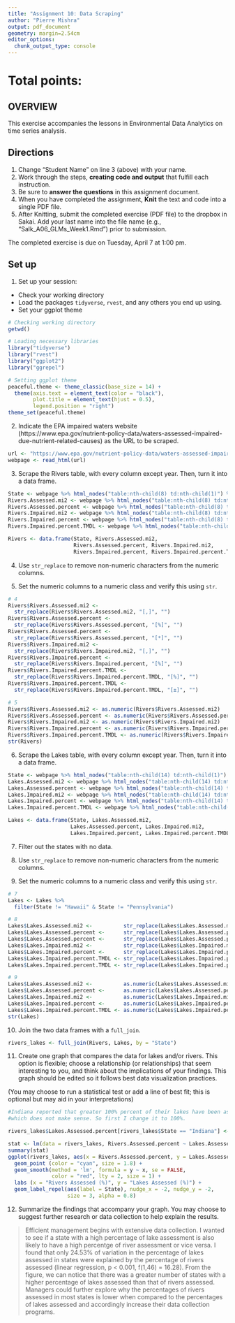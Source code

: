 ```yaml
---
title: "Assignment 10: Data Scraping"
author: "Pierre Mishra"
output: pdf_document
geometry: margin=2.54cm
editor_options: 
  chunk_output_type: console
---
```


# Total points:

## OVERVIEW

This exercise accompanies the lessons in Environmental Data Analytics on time series analysis. 

## Directions
1. Change "Student Name" on line 3 (above) with your name.
3. Work through the steps, **creating code and output** that fulfill each instruction.
4. Be sure to **answer the questions** in this assignment document.
6. When you have completed the assignment, **Knit** the text and code into a single PDF file.
8. After Knitting, submit the completed exercise (PDF file) to the dropbox in Sakai. Add your last name into the file name (e.g., "Salk_A06_GLMs_Week1.Rmd") prior to submission.

The completed exercise is due on Tuesday, April 7 at 1:00 pm.

## Set up 
1. Set up your session:

* Check your working directory
* Load the packages `tidyverse`, `rvest`, and any others you end up using.
* Set your ggplot theme

```r
# Checking working directory
getwd()

# Loading necessary libraries
library("tidyverse")
library("rvest")
library("ggplot2")
library("ggrepel")

# Setting ggplot theme
peaceful.theme <- theme_classic(base_size = 14) +
  theme(axis.text = element_text(color = "black"),
        plot.title = element_text(hjust = 0.5),
        legend.position = "right")
theme_set(peaceful.theme)

```

2. Indicate the EPA impaired waters website (https://www.epa.gov/nutrient-policy-data/waters-assessed-impaired-due-nutrient-related-causes) as the URL to be scraped. 

```r
url <- "https://www.epa.gov/nutrient-policy-data/waters-assessed-impaired-due-nutrient-related-causes"
webpage <- read_html(url)
```

3. Scrape the Rivers table, with every column except year. Then, turn it into a data frame.

```r

State <- webpage %>% html_nodes("table:nth-child(8) td:nth-child(1)") %>% html_text()
Rivers.Assessed.mi2 <- webpage %>% html_nodes("table:nth-child(8) td:nth-child(2)") %>% html_text()
Rivers.Assessed.percent <- webpage %>% html_nodes("table:nth-child(8) td:nth-child(3)") %>% html_text()
Rivers.Impaired.mi2 <- webpage %>% html_nodes("table:nth-child(8) td:nth-child(4)") %>% html_text()
Rivers.Impaired.percent <- webpage %>% html_nodes("table:nth-child(8) td:nth-child(5)") %>% html_text()
Rivers.Impaired.percent.TMDL <- webpage %>% html_nodes("table:nth-child(8) td:nth-child(6)") %>% html_text()

Rivers <- data.frame(State, Rivers.Assessed.mi2, 
                     Rivers.Assessed.percent, Rivers.Impaired.mi2,
                     Rivers.Impaired.percent, Rivers.Impaired.percent.TMDL)
```

4. Use `str_replace` to remove non-numeric characters from the numeric columns. 

5. Set the numeric columns to a numeric class and verify this using `str`.

```r
# 4
Rivers$Rivers.Assessed.mi2 <- 
  str_replace(Rivers$Rivers.Assessed.mi2, "[,]", "")
Rivers$Rivers.Assessed.percent <-
  str_replace(Rivers$Rivers.Assessed.percent, "[%]", "")
Rivers$Rivers.Assessed.percent <-
  str_replace(Rivers$Rivers.Assessed.percent, "[*]", "")
Rivers$Rivers.Impaired.mi2 <- 
  str_replace(Rivers$Rivers.Impaired.mi2, "[,]", "")
Rivers$Rivers.Impaired.percent <-
  str_replace(Rivers$Rivers.Impaired.percent, "[%]", "")
Rivers$Rivers.Impaired.percent.TMDL <-
  str_replace(Rivers$Rivers.Impaired.percent.TMDL, "[%]", "")
Rivers$Rivers.Impaired.percent.TMDL <-
  str_replace(Rivers$Rivers.Impaired.percent.TMDL, "[±]", "")

# 5
Rivers$Rivers.Assessed.mi2 <- as.numeric(Rivers$Rivers.Assessed.mi2)
Rivers$Rivers.Assessed.percent <- as.numeric(Rivers$Rivers.Assessed.percent)
Rivers$Rivers.Impaired.mi2 <- as.numeric(Rivers$Rivers.Impaired.mi2)
Rivers$Rivers.Impaired.percent <- as.numeric(Rivers$Rivers.Impaired.percent)
Rivers$Rivers.Impaired.percent.TMDL <- as.numeric(Rivers$Rivers.Impaired.percent.TMDL)
str(Rivers)

```

6. Scrape the Lakes table, with every column except year. Then, turn it into a data frame.

```r
State <- webpage %>% html_nodes("table:nth-child(14) td:nth-child(1)") %>% html_text()
Lakes.Assessed.mi2 <- webpage %>% html_nodes("table:nth-child(14) td:nth-child(2)") %>% html_text()
Lakes.Assessed.percent <- webpage %>% html_nodes("table:nth-child(14) td:nth-child(3)") %>% html_text()
Lakes.Impaired.mi2 <- webpage %>% html_nodes("table:nth-child(14) td:nth-child(4)") %>% html_text()
Lakes.Impaired.percent <- webpage %>% html_nodes("table:nth-child(14) td:nth-child(5)") %>% html_text()
Lakes.Impaired.percent.TMDL <- webpage %>% html_nodes("table:nth-child(14) td:nth-child(6)") %>% html_text()

Lakes <- data.frame(State, Lakes.Assessed.mi2, 
                    Lakes.Assessed.percent, Lakes.Impaired.mi2,
                    Lakes.Impaired.percent, Lakes.Impaired.percent.TMDL)
```

7. Filter out the states with no data. 

8. Use `str_replace` to remove non-numeric characters from the numeric columns. 

9. Set the numeric columns to a numeric class and verify this using `str`.
```r
# 7
Lakes <- Lakes %>%
  filter(State != "Hawaii" & State != "Pennsylvania")

# 8
Lakes$Lakes.Assessed.mi2 <-          str_replace(Lakes$Lakes.Assessed.mi2, "[,]", "")
Lakes$Lakes.Assessed.percent <-      str_replace(Lakes$Lakes.Assessed.percent, "[%]", "")
Lakes$Lakes.Assessed.percent <-      str_replace(Lakes$Lakes.Assessed.percent, "[*]", "")
Lakes$Lakes.Impaired.mi2 <-          str_replace(Lakes$Lakes.Impaired.mi2, "[,]", "")
Lakes$Lakes.Impaired.percent <-      str_replace(Lakes$Lakes.Impaired.percent, "[%]", "")
Lakes$Lakes.Impaired.percent.TMDL <- str_replace(Lakes$Lakes.Impaired.percent.TMDL, "[%]", "")
Lakes$Lakes.Impaired.percent.TMDL <- str_replace(Lakes$Lakes.Impaired.percent.TMDL, "[±]", "")

# 9
Lakes$Lakes.Assessed.mi2 <-          as.numeric(Lakes$Lakes.Assessed.mi2)
Lakes$Lakes.Assessed.percent <-      as.numeric(Lakes$Lakes.Assessed.percent)
Lakes$Lakes.Impaired.mi2 <-          as.numeric(Lakes$Lakes.Impaired.mi2)
Lakes$Lakes.Impaired.percent <-      as.numeric(Lakes$Lakes.Impaired.percent)
Lakes$Lakes.Impaired.percent.TMDL <- as.numeric(Lakes$Lakes.Impaired.percent.TMDL)
str(Lakes)

```

10. Join the two data frames with a `full_join`.

```r
rivers_lakes <- full_join(Rivers, Lakes, by = "State")
```

11. Create one graph that compares the data for lakes and/or rivers. This option is flexible; choose a relationship (or relationships) that seem interesting to you, and think about the implications of your findings. This graph should be edited so it follows best data visualization practices. 

(You may choose to run a statistical test or add a line of best fit; this is optional but may aid in your interpretations)
```r
#Indiana reported that greater 100% percent of their lakes have been assessed
#which does not make sense. So first I change it to 100%.

rivers_lakes$Lakes.Assessed.percent[rivers_lakes$State == "Indiana"] <- 100

stat <- lm(data = rivers_lakes, Rivers.Assessed.percent ~ Lakes.Assessed.percent)
summary(stat)
ggplot(rivers_lakes, aes(x = Rivers.Assessed.percent, y = Lakes.Assessed.percent)) +
  geom_point (color = "cyan", size = 1.8) +
  geom_smooth(method = 'lm', formula = y ~ x, se = FALSE, 
              color = "red", lty = 2, size = 1) +
  labs (x = "Rivers Assessed (%)", y = "Lakes Assessed (%)") +
  geom_label_repel(aes(label = State), nudge_x = -2, nudge_y = -2, 
                   size = 3, alpha = 0.8) 
```

12. Summarize the findings that accompany your graph. You may choose to suggest further research or data collection to help explain the results.

> Efficient management begins with extensive data collection. I wanted to see if a state with a high percentage of lake assessment is also likely to have a high percentge of river assessment or vice versa. I found that only 24.53% of variation in the percentage of lakes assessed in states were explained by the percentage of rivers assessed (linear regression, p < 0.001, f(1,46) = 16.28). From the figure, we can notice that there was a greater number of states with a higher percentage of lakes assessed than that of rivers assessed. Managers could further explore why the percentages of rivers assessed in most states is lower when compared to the percentages of lakes assessed and accordingly increase their data collection programs.  